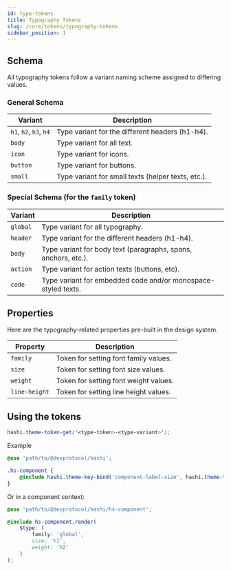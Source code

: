 ```yaml
---
id: type-tokens
title: Typography Tokens
slug: /core/tokens/typography-tokens
sidebar_position: 1
---
```


## Schema
All typography tokens follow a variant naming scheme assigned to differing values.

### General Schema
| Variant | Description |
|---|---|
| `h1`, `h2`, `h3`, `h4` | Type variant for the different headers (h1-h4). |
| `body` | Type variant for all text. |
| `icon` | Type variant for icons. |
| `button` | Type variant for buttons. |
| `small` | Type variant for small texts (helper texts, etc.). |

### Special Schema (for the `family` token)
| Variant | Description |
|---|---|
| `global` | Type variant for all typography. |
| `header` | Type variant for the different headers (h1-h4). |
| `body` | Type variant for body text (paragraphs, spans, anchors, etc.). |
| `action` | Type variant for action texts (buttons, etc). |
| `code` | Type variant for embedded code and/or monospace-styled texts. |

## Properties
Here are the typography-related properties pre-built in the design system.

| Property | Description |
|---|---|
| `family` | Token for setting font family values. |
| `size` | Token for setting font size values. |
| `weight` | Token for setting font weight values. |
| `line-height` | Token for setting line height values. |

## Using the tokens
```scss
hashi.theme-token-get('<type-token>-<type-variant>');
```
Example
```scss
@use 'path/to/@devprotocol/hashi';

.hs-component {
    @include hashi.theme-key-bind('component-label-size', hashi.theme-token-get('size-h1'));
}
```
Or in a component context:
```scss
@use 'path/to/@devprotocol/hashi/hs-component';

@include hs-component.render(
    $type: (
        family: 'global',
        size: 'h1',
        weight: 'h2'
    )
);
```
